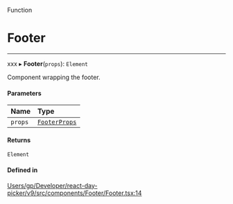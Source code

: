 <SectionTitle>Function</SectionTitle>

# Footer

---

xxx
▸ **Footer**(`props`): `Element`

Component wrapping the footer.

#### Parameters

| Name | Type |
| :------ | :------ |
| `props` | [`FooterProps`](/api/types/FooterProps.md) |

#### Returns

`Element`

#### Defined in

[Users/gp/Developer/react-day-picker/v9/src/components/Footer/Footer.tsx:14](https://github.com/gpbl/react-day-picker/blob/4d332a01b/src/components/Footer/Footer.tsx#L14)
